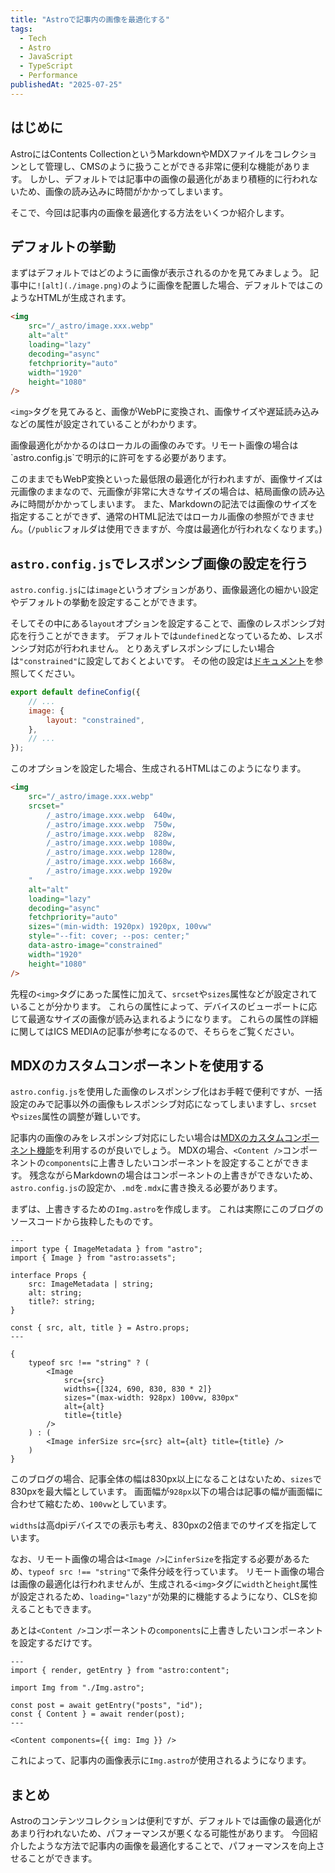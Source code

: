 ```yaml
---
title: "Astroで記事内の画像を最適化する"
tags:
  - Tech
  - Astro
  - JavaScript
  - TypeScript
  - Performance
publishedAt: "2025-07-25"
---
```



## はじめに

AstroにはContents CollectionというMarkdownやMDXファイルをコレクションとして管理し、CMSのように扱うことができる非常に便利な機能があります。
しかし、デフォルトでは記事中の画像の最適化があまり積極的に行われないため、画像の読み込みに時間がかかってしまいます。

そこで、今回は記事内の画像を最適化する方法をいくつか紹介します。

## デフォルトの挙動

まずはデフォルトではどのように画像が表示されるのかを見てみましょう。
記事中に`![alt](./image.png)`のように画像を配置した場合、デフォルトではこのようなHTMLが生成されます。

```html
<img
	src="/_astro/image.xxx.webp"
	alt="alt"
	loading="lazy"
	decoding="async"
	fetchpriority="auto"
	width="1920"
	height="1080"
/>
```

`<img>`タグを見てみると、画像がWebPに変換され、画像サイズや遅延読み込みなどの属性が設定されていることがわかります。

<Aside type="warn">
	画像最適化がかかるのはローカルの画像のみです。リモート画像の場合は`astro.config.js`で明示的に許可をする必要があります。
</Aside>

このままでもWebP変換といった最低限の最適化が行われますが、画像サイズは元画像のままなので、元画像が非常に大きなサイズの場合は、結局画像の読み込みに時間がかかってしまいます。
また、Markdownの記法では画像のサイズを指定することができず、通常のHTML記法ではローカル画像の参照ができません。(`/public`フォルダは使用できますが、今度は最適化が行われなくなります。)

## `astro.config.js`でレスポンシブ画像の設定を行う

`astro.config.js`には`image`というオプションがあり、画像最適化の細かい設定やデフォルトの挙動を設定することができます。

そしてその中にある`layout`オプションを設定することで、画像のレスポンシブ対応を行うことができます。
デフォルトでは`undefined`となっているため、レスポンシブ対応が行われません。
とりあえずレスポンシブにしたい場合は`"constrained"`に設定しておくとよいです。
その他の設定は[ドキュメント](https://docs.astro.build/en/reference/configuration-reference/#imagelayout)を参照してください。

```js title="astro.config.js"
export default defineConfig({
	// ...
	image: {
		layout: "constrained",
	},
	// ...
});
```

このオプションを設定した場合、生成されるHTMLはこのようになります。

```html
<img
	src="/_astro/image.xxx.webp"
	srcset="
		/_astro/image.xxx.webp  640w,
		/_astro/image.xxx.webp  750w,
		/_astro/image.xxx.webp  828w,
		/_astro/image.xxx.webp 1080w,
		/_astro/image.xxx.webp 1280w,
		/_astro/image.xxx.webp 1668w,
		/_astro/image.xxx.webp 1920w
	"
	alt="alt"
	loading="lazy"
	decoding="async"
	fetchpriority="auto"
	sizes="(min-width: 1920px) 1920px, 100vw"
	style="--fit: cover; --pos: center;"
	data-astro-image="constrained"
	width="1920"
	height="1080"
/>
```

先程の`<img>`タグにあった属性に加えて、`srcset`や`sizes`属性などが設定されていることが分かります。
これらの属性によって、デバイスのビューポートに応じて最適なサイズの画像が読み込まれるようになります。
これらの属性の詳細に関してはICS MEDIAの記事が参考になるので、そちらをご覧ください。

<LinkCard href="https://ics.media/entry/13324/" />

## MDXのカスタムコンポーネントを使用する

`astro.config.js`を使用した画像のレスポンシブ化はお手軽で便利ですが、一括設定のみで記事以外の画像もレスポンシブ対応になってしまいますし、`srcset`や`sizes`属性の調整が難しいです。

記事内の画像のみをレスポンシブ対応にしたい場合は[MDXのカスタムコンポーネント機能](https://docs.astro.build/en/guides/integrations-guide/mdx/#custom-components-with-imported-mdx)を利用するのが良いでしょう。
MDXの場合、`<Content />`コンポーネントの`components`に上書きしたいコンポーネントを設定することができます。
残念ながらMarkdownの場合はコンポーネントの上書きができないため、`astro.config.js`の設定か、`.md`を`.mdx`に書き換える必要があります。

まずは、上書きするための`Img.astro`を作成します。
これは実際にこのブログのソースコードから抜粋したものです。

```astro title="Img.astro"
---
import type { ImageMetadata } from "astro";
import { Image } from "astro:assets";

interface Props {
	src: ImageMetadata | string;
	alt: string;
	title?: string;
}

const { src, alt, title } = Astro.props;
---

{
	typeof src !== "string" ? (
		<Image
			src={src}
			widths={[324, 690, 830, 830 * 2]}
			sizes="(max-width: 928px) 100vw, 830px"
			alt={alt}
			title={title}
		/>
	) : (
		<Image inferSize src={src} alt={alt} title={title} />
	)
}
```

このブログの場合、記事全体の幅は830px以上になることはないため、`sizes`で830pxを最大幅としています。
画面幅が`928px`以下の場合は記事の幅が画面幅に合わせて縮むため、`100vw`としています。

`widths`は高dpiデバイスでの表示も考え、830pxの2倍までのサイズを指定しています。

なお、リモート画像の場合は`<Image />`に`inferSize`を指定する必要があるため、`typeof src !== "string"`で条件分岐を行っています。
リモート画像の場合は画像の最適化は行われませんが、生成される`<img>`タグに`width`と`height`属性が設定されるため、`loading="lazy"`が効果的に機能するようになり、CLSを抑えることもできます。

あとは`<Content />`コンポーネントの`components`に上書きしたいコンポーネントを設定するだけです。

```astro
---
import { render, getEntry } from "astro:content";

import Img from "./Img.astro";

const post = await getEntry("posts", "id");
const { Content } = await render(post);
---

<Content components={{ img: Img }} />
```

これによって、記事内の画像表示に`Img.astro`が使用されるようになります。

## まとめ

Astroのコンテンツコレクションは便利ですが、デフォルトでは画像の最適化があまり行われないため、パフォーマンスが悪くなる可能性があります。
今回紹介したような方法で記事内の画像を最適化することで、パフォーマンスを向上させることができます。
